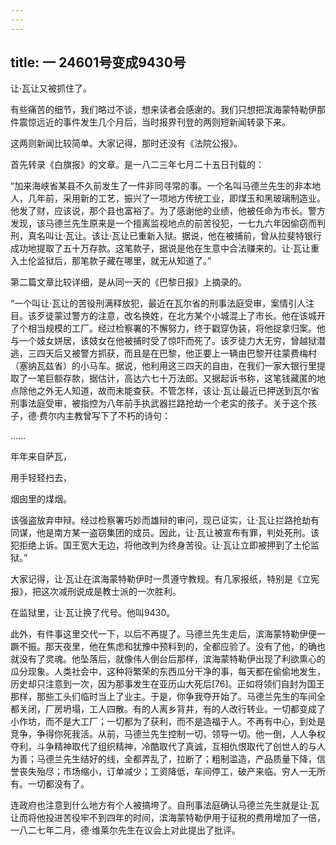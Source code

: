 ```yaml
---
---
---
```

title: 一 24601号变成9430号
---




让·瓦让又被抓住了。

有些痛苦的细节，我们略过不谈，想来读者会感谢的。我们只想把滨海蒙特勒伊那件震惊远近的事件发生几个月后，当时报界刊登的两则短新闻转录下来。

这两则新闻比较简单。大家记得，那时还没有《法院公报》。

首先转录《白旗报》的文章。是一八二三年七月二十五日刊载的：

“加来海峡省某县不久前发生了一件非同寻常的事。一个名叫马德兰先生的非本地人，几年前，采用新的工艺，振兴了一项地方传统工业，即煤玉和黑玻璃制造业。他发了财，应该说，那个县也富裕了。为了感谢他的业绩，他被任命为市长。警方发现，该马德兰先生原来是一个擅离监视地点的前苦役犯，一七九六年因偷窃而判刑，真名叫让·瓦让。该让·瓦让已重新入狱。据说，他在被捕前，曾从拉斐特银行成功地提取了五十万存款。这笔款子，据说是他在生意中合法赚来的。让·瓦让重入土伦监狱后，那笔款子藏在哪里，就无从知道了。”

第二篇文章比较详细，是从同一天的《巴黎日报》上摘录的。

“一个叫让·瓦让的苦役刑满释放犯，最近在瓦尔省的刑事法庭受审，案情引人注目。该歹徒蒙过警方的注意，改名换姓，在北方某个小城混上了市长。他在该城开了个相当规模的工厂。经过检察署的不懈努力，终于戳穿伪装，将他捉拿归案。他与一个妓女姘居，该妓女在他被捕时受了惊吓而死了。该歹徒力大无穷，曾越狱潜逃，三四天后又被警方抓获，而且是在巴黎，他正要上一辆由巴黎开往蒙费梅村（塞纳瓦兹省）的小马车。据说，他利用这三四天的自由，在我们一家大银行里提取了一笔巨额存款，据估计，高达六七十万法郎。又据起诉书称，这笔钱藏匿的地点除他之外无人知道，故而未能查获。不管怎样，该让·瓦让最近已押送到瓦尔省刑事法庭受审，被指控为八年前手执武器拦路抢劫一个老实的孩子。关于这个孩子，德·费尔内主教曾写下了不朽的诗句：

……

年年来自萨瓦，

用手轻轻扫去，

烟囱里的煤烟。

该强盗放弃申辩。经过检察署巧妙而雄辩的审问，现已证实，让·瓦让拦路抢劫有同谋，他是南方某一盗窃集团的成员。因此，让·瓦让被宣布有罪，判处死刑。该犯拒绝上诉。国王宽大无边，将他改判为终身苦役。让·瓦让立即被押到了土伦监狱。”

大家记得，让·瓦让在滨海蒙特勒伊时一贯遵守教规。有几家报纸，特别是《立宪报》，把这次减刑说成是教士派的一次胜利。

在监狱里，让·瓦让换了代号。他叫9430。

此外，有件事这里交代一下，以后不再提了。马德兰先生走后，滨海蒙特勒伊便一蹶不振。那天夜里，他在焦虑和犹豫中预料到的，全都应验了。没有了他，的确也就没有了灵魂。他坠落后，就像伟人倒台后那样，滨海蒙特勒伊出现了利欲熏心的瓜分现象。人类社会中，这种将繁荣的东西瓜分干净的事，每天都在偷偷地发生，历史却只注意到一次，因为那事发生在亚历山大死后[76]。正如将领们自封为国王那样，那些工头们临时当上了业主。于是，你争我夺开始了。马德兰先生的车间全都关闭，厂房坍塌，工人四散。有的人离乡背井，有的人改行转业。一切都变成了小作坊，而不是大工厂；一切都为了获利，而不是造福于人。不再有中心，到处是竞争，争得你死我活。从前，马德兰先生控制一切，领导一切。他一倒，人人争权夺利，斗争精神取代了组织精神，冷酷取代了真诚，互相仇恨取代了创世人的与人为善；马德兰先生结好的线，全都弄乱了，拉断了；粗制滥造，产品质量下降，信誉丧失殆尽；市场缩小，订单减少；工资降低，车间停工，破产来临。穷人一无所有。一切都没有了。

连政府也注意到什么地方有个人被搞垮了。自刑事法庭确认马德兰先生就是让·瓦让而将他投进苦役牢不到四年的时间，滨海蒙特勒伊用于征税的费用增加了一倍，一八二七年二月，德·维莱尔先生在议会上对此提出了批评。